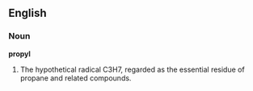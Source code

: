 ==English==

===Noun===

'''propyl'''

#The hypothetical radical C3H7, regarded as the essential residue of propane and related compounds.